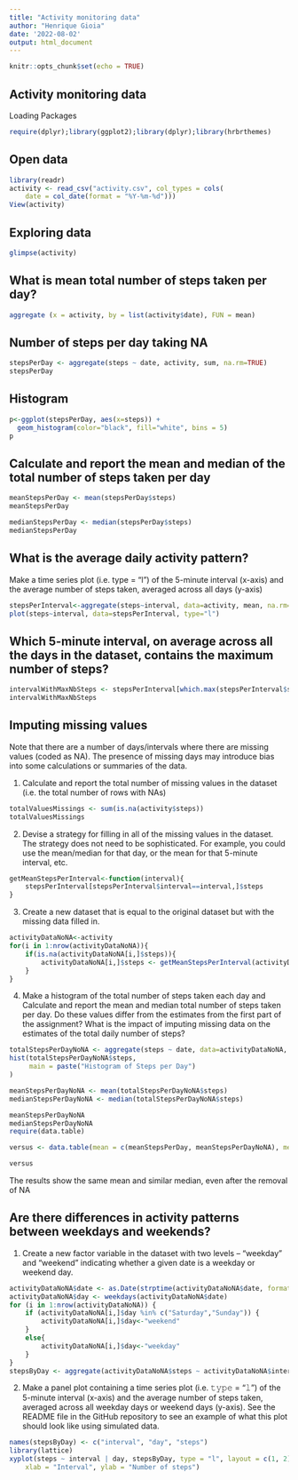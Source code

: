 ---
title: "Activity monitoring data"
author: "Henrique Gioia"
date: '2022-08-02'
output: html_document
---

```{r setup, include=FALSE}
knitr::opts_chunk$set(echo = TRUE)
```

## Activity monitoring data


Loading Packages
```{r}
require(dplyr);library(ggplot2);library(dplyr);library(hrbrthemes)
```

## Open data

```{r}
library(readr)
activity <- read_csv("activity.csv", col_types = cols( 
    date = col_date(format = "%Y-%m-%d")))
View(activity)
```

## Exploring data

```{r echo=TRUE}
glimpse(activity)
```

## What is mean total number of steps taken per day?

```{r}
aggregate (x = activity, by = list(activity$date), FUN = mean) 
```

## Number of steps per day taking NA

```{r}
stepsPerDay <- aggregate(steps ~ date, activity, sum, na.rm=TRUE)
stepsPerDay
```


## Histogram

```{r}
p<-ggplot(stepsPerDay, aes(x=steps)) + 
  geom_histogram(color="black", fill="white", bins = 5)
p
```

## Calculate and report the mean and median of the total number of steps taken per day

```{r}
meanStepsPerDay <- mean(stepsPerDay$steps)
meanStepsPerDay
```
```{r}
medianStepsPerDay <- median(stepsPerDay$steps)
medianStepsPerDay
```

## What is the average daily activity pattern?

Make a time series plot (i.e. type = "l") of the 5-minute interval (x-axis) and the average number of steps taken, averaged across all days (y-axis)


```{r}
stepsPerInterval<-aggregate(steps~interval, data=activity, mean, na.rm=TRUE)
plot(steps~interval, data=stepsPerInterval, type="l")
```
## Which 5-minute interval, on average across all the days in the dataset, contains the maximum number of steps?


```{r}
intervalWithMaxNbSteps <- stepsPerInterval[which.max(stepsPerInterval$steps),]$interval
intervalWithMaxNbSteps
```


## Imputing missing values

Note that there are a number of days/intervals where there are missing values (coded as NA). The presence of missing days may introduce bias into some calculations or summaries of the data.

1. Calculate and report the total number of missing values in the dataset (i.e. the total number of rows with NAs)

```{r}
totalValuesMissings <- sum(is.na(activity$steps))
totalValuesMissings
```

2. Devise a strategy for filling in all of the missing values in the dataset. The strategy does not need to be sophisticated. For example, you could use the mean/median for that day, or the mean for that 5-minute interval, etc.

```{r}
getMeanStepsPerInterval<-function(interval){
    stepsPerInterval[stepsPerInterval$interval==interval,]$steps
}
```

3. Create a new dataset that is equal to the original dataset but with the missing data filled in.

```{r}
activityDataNoNA<-activity
for(i in 1:nrow(activityDataNoNA)){
    if(is.na(activityDataNoNA[i,]$steps)){
        activityDataNoNA[i,]$steps <- getMeanStepsPerInterval(activityDataNoNA[i,]$interval)
    }
}
```

4. Make a histogram of the total number of steps taken each day and Calculate and report the mean and median total number of steps taken per day. Do these values differ from the estimates from the first part of the assignment? What is the impact of imputing missing data on the estimates of the total daily number of steps?

```{r}
totalStepsPerDayNoNA <- aggregate(steps ~ date, data=activityDataNoNA, sum)
hist(totalStepsPerDayNoNA$steps,
     main = paste("Histogram of Steps per Day")
)
```

```{r}
meanStepsPerDayNoNA <- mean(totalStepsPerDayNoNA$steps)
medianStepsPerDayNoNA <- median(totalStepsPerDayNoNA$steps)

meanStepsPerDayNoNA
medianStepsPerDayNoNA
require(data.table)

versus <- data.table(mean = c(meanStepsPerDay, meanStepsPerDayNoNA), median = c(medianStepsPerDay, medianStepsPerDayNoNA))

versus
```

The results show the same mean and similar median, even after the removal of NA

## Are there differences in activity patterns between weekdays and weekends?

1. Create a new factor variable in the dataset with two levels – “weekday” and “weekend” indicating whether a given date is a weekday or weekend day.

```{r}
activityDataNoNA$date <- as.Date(strptime(activityDataNoNA$date, format="%Y-%m-%d"))
activityDataNoNA$day <- weekdays(activityDataNoNA$date)
for (i in 1:nrow(activityDataNoNA)) {
    if (activityDataNoNA[i,]$day %in% c("Saturday","Sunday")) {
        activityDataNoNA[i,]$day<-"weekend"
    }
    else{
        activityDataNoNA[i,]$day<-"weekday"
    }
}
stepsByDay <- aggregate(activityDataNoNA$steps ~ activityDataNoNA$interval + activityDataNoNA$day, activityDataNoNA, mean)
```

2. Make a panel plot containing a time series plot (i.e. 𝚝𝚢𝚙𝚎 = “𝚕”) of the 5-minute interval (x-axis) and the average number of steps taken, averaged across all weekday days or weekend days (y-axis). See the README file in the GitHub repository to see an example of what this plot should look like using simulated data.

```{r}
names(stepsByDay) <- c("interval", "day", "steps")
library(lattice)
xyplot(steps ~ interval | day, stepsByDay, type = "l", layout = c(1, 2), 
    xlab = "Interval", ylab = "Number of steps")
```







